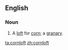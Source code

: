 ==English==

===Noun===
{{en-noun}}

# A [[loft]] for [[corn]]; a [[granary]].
{{1913}}

[[ta:cornloft]]
[[zh:cornloft]]
